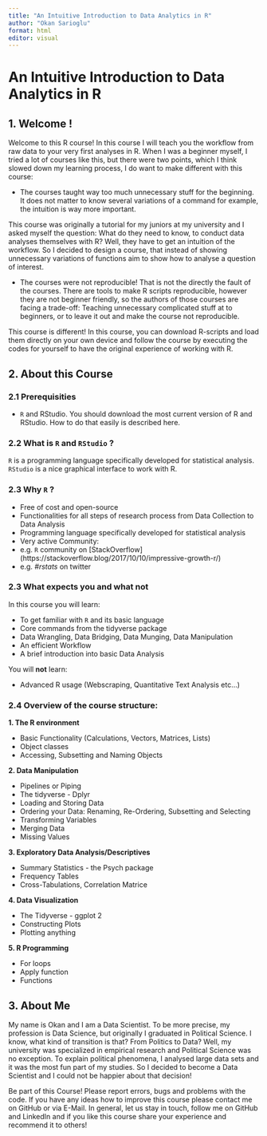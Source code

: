 ```yaml
---
title: "An Intuitive Introduction to Data Analytics in R"
author: "Okan Sarioglu"
format: html
editor: visual
---
```


# An Intuitive Introduction to Data Analytics in R

## 1. Welcome !

Welcome to this R course! In this course I will teach you the workflow from raw data to your very first analyses in R. When I was a beginner myself, I tried a lot of courses like this, but there were two points, which I think slowed down my learning process, I do want to make different with this course:

-   The courses taught way too much unnecessary stuff for the beginning. It does not matter to know several variations of a command for example, the intuition is way more important.

This course was originally a tutorial for my juniors at my university and I asked myself the question: What do they need to know, to conduct data analyses themselves with R? Well, they have to get an intuition of the workflow. So I decided to design a course, that instead of showing unnecessary variations of functions aim to show how to analyse a question of interest.

-   The courses were not reproducible! That is not the directly the fault of the courses. There are tools to make R scripts reproducible, however they are not beginner friendly, so the authors of those courses are facing a trade-off: Teaching unnecessary complicated stuff at to beginners, or to leave it out and make the course not reproducible.

This course is different! In this course, you can download R-scripts and load them directly on your own device and follow the course by executing the codes for yourself to have the original experience of working with R.

## 2. About this Course

### 2.1 Prerequisities

-   `R` and RStudio. You should download the most current version of R and RStudio. How to do that easily is described here.

### 2.2 What is `R` and `RStudio` ?

`R` is a programming language specifically developed for statistical analysis. `RStudio` is a nice graphical interface to work with R.

### 2.3 Why `R` ?

-   Free of cost and open-source
-   Functionalities for all steps of research process from Data Collection to Data Analysis
-   Programming language specifically developed for statistical analysis
-   Very active Community:
-   e.g. `R` community on \[StackOverflow\] (https://stackoverflow.blog/2017/10/10/impressive-growth-r/)
-   e.g. *#rstats* on twitter

### 2.3 What expects you and what not

In this course you will learn:

-   To get familiar with `R` and its basic language
-   Core commands from the tidyverse package
-   Data Wrangling, Data Bridging, Data Munging, Data Manipulation
-   An efficient Workflow
-   A brief introduction into basic Data Analysis

You will **not** learn:

-   Advanced R usage (Webscraping, Quantitative Text Analysis etc...)

### 2.4 Overview of the course structure:

**1. The R environment**

-   Basic Functionality (Calculations, Vectors, Matrices, Lists)
-   Object classes
-   Accessing, Subsetting and Naming Objects

**2. Data Manipulation**

-   Pipelines or Piping
-   The tidyverse - Dplyr
-   Loading and Storing Data
-   Ordering your Data: Renaming, Re-Ordering, Subsetting and Selecting
-   Transforming Variables
-   Merging Data
-   Missing Values

**3. Exploratory Data Analysis/Descriptives**

-   Summary Statistics - the Psych package
-   Frequency Tables
-   Cross-Tabulations, Correlation Matrice

**4. Data Visualization**

-   The Tidyverse - ggplot 2
-   Constructing Plots
-   Plotting anything

**5. R Programming**

-   For loops
-   Apply function
-   Functions

## 3. About Me

My name is Okan and I am a Data Scientist. To be more precise, my profession is Data Science, but originally I graduated in Political Science. I know, what kind of transition is that? From Politics to Data? Well, my university was specialized in empirical research and Political Science was no exception. To explain political phenomena, I analysed large data sets and it was the most fun part of my studies. So I decided to become a Data Scientist and I could not be happier about that decision!

Be part of this Course! Please report errors, bugs and problems with the code. If you have any ideas how to improve this course please contact me on GitHub or via E-Mail. In general, let us stay in touch, follow me on GitHub and LinkedIn and if you like this course share your experience and recommend it to others!
